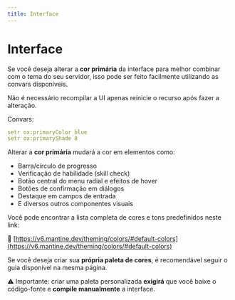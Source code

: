 ```yaml
---
title: Interface
---
```


# Interface

Se você deseja alterar a **cor primária** da interface para melhor combinar com o tema do seu servidor, isso pode ser feito facilmente utilizando as convars disponíveis.

Não é necessário recompilar a UI apenas reinicie o recurso após fazer a alteração.

Convars:

```yaml
setr ox:primaryColor blue
setr ox:primaryShade 8
```

Alterar a **cor primária** mudará a cor em elementos como:

- Barra/círculo de progresso  
- Verificação de habilidade (skill check)  
- Botão central do menu radial e efeitos de hover  
- Botões de confirmação em diálogos  
- Destaque em campos de entrada  
- E diversos outros componentes visuais

Você pode encontrar a lista completa de cores e tons predefinidos neste link:

🔗 [https://v6.mantine.dev/theming/colors/#default-colors](https://v6.mantine.dev/theming/colors/#default-colors)

Se você deseja criar sua **própria paleta de cores**, é recomendável seguir o guia disponível na mesma página.

⚠️ Importante: criar uma paleta personalizada **exigirá** que você baixe o código-fonte e **compile manualmente** a interface.
